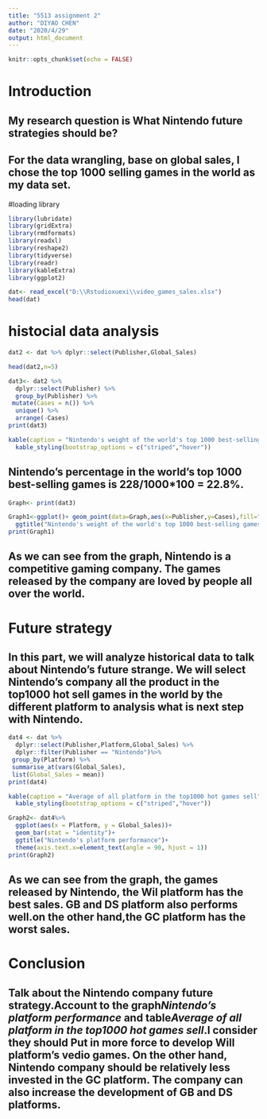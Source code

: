 ```yaml
---
title: "5513 assignment 2"
author: "DIYAO CHEN"
date: "2020/4/29"
output: html_document
---
```


```r
knitr::opts_chunk$set(echo = FALSE)
```

# Introduction
## My research question is What Nintendo future strategies should be? 
## For the data wrangling, base on global sales, I chose the top 1000 selling games in the world as my data set.


#loading library
```r
library(lubridate)
library(gridExtra)
library(rmdformats)
library(readxl)
library(reshape2)
library(tidyverse)
library(readr)
library(kableExtra)
library(ggplot2)
```


```r
dat<- read_excel("D:\\Rstudioxuexi\\video_games_sales.xlsx")
head(dat)
```


# histocial data analysis
```r
dat2 <- dat %>% dplyr::select(Publisher,Global_Sales)

head(dat2,n=5)

```

```r
dat3<- dat2 %>%
  dplyr::select(Publisher) %>%
  group_by(Publisher) %>%
 mutate(Cases = n()) %>%
  unique() %>%
  arrange(-Cases)
print(dat3)

```

```r

kable(caption = "Nintendo's weight of the world's top 1000 best-selling games",dat3)%>%
  kable_styling(bootstrap_options = c("striped","hover"))

```

## Nintendo's percentage in the world's top 1000 best-selling games is 228/1000*100 = 22.8%. 

```r
Graph<- print(dat3)

Graph1<-ggplot()+ geom_point(data=Graph,aes(x=Publisher,y=Cases),fill="red",colour="black")+
  ggtitle("Nintendo's weight of the world's top 1000 best-selling games")
print(Graph1)

```


## As we can see from the graph, Nintendo is a competitive gaming company. The games released by the company are loved by people all over the world. 

# Future strategy


## In this part, we will analyze historical data to talk about Nintendo's future strange. We will select Nintendo's company all the product in the top1000 hot sell games in the world by the different platform to analysis what is next step with Nintendo.


```r
dat4 <- dat %>%
  dplyr::select(Publisher,Platform,Global_Sales) %>%
  dplyr::filter(Publisher == "Nintendo")%>%
 group_by(Platform) %>%
 summarise_at(vars(Global_Sales),
 list(Global_Sales = mean))
print(dat4)
```

```r
kable(caption = "Average of all platform in the top1000 hot games sell",dat4)%>%
  kable_styling(bootstrap_options = c("striped","hover"))
```


```r
Graph2<- dat4%>%
  ggplot(aes(x = Platform, y = Global_Sales))+
  geom_bar(stat = "identity")+
  ggtitle("Nintendo's platform performance")+
  theme(axis.text.x=element_text(angle = 90, hjust = 1))
print(Graph2)
```


## As we can see from the graph, the games released by Nintendo, the Wil platform has the best sales. GB and DS platform also performs well.on the other hand,the GC platform has the worst sales. 

# Conclusion
## Talk about the Nintendo company future strategy.Account to the graph*Nintendo's platform performance* and table*Average of all platform in the top1000 hot games sell*.I consider they should Put in more force to develop  Will platform's vedio games. On the other hand, Nintendo company should be relatively less invested in the GC platform. The company can also increase the development of GB and DS platforms.
